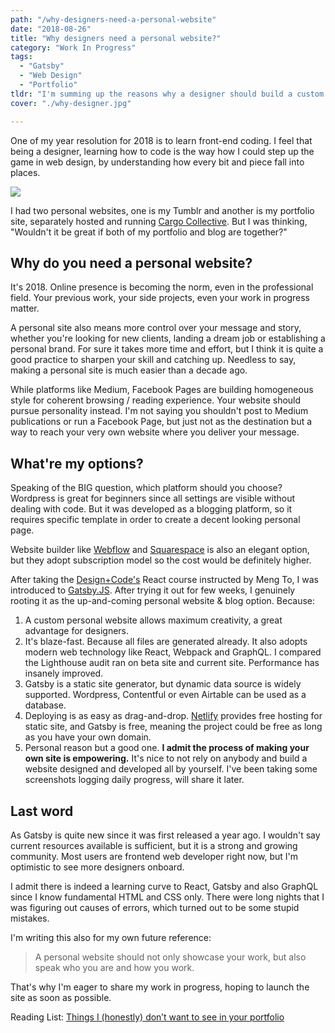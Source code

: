 ```yaml
---
path: "/why-designers-need-a-personal-website"
date: "2018-08-26"
title: "Why designers need a personal website?"
category: "Work In Progress"
tags: 
  - "Gatsby"
  - "Web Design"
  - "Portfolio"
tldr: "I'm summing up the reasons why a designer should build a custom site using Gatsby.JS." 
cover: "./why-designer.jpg"

---
```


One of my year resolution for 2018 is to learn front-end coding. I feel that being a designer, learning how to code is the way how I could step up the game in web design, by understanding how every bit and piece fall into places. 

![](./Framev2.jpg)

I had two personal websites, one is my Tumblr and another is my portfolio site, separately hosted and running [Cargo Collective](https://cargocollective.com/). But I was thinking, "Wouldn't it be great if both of my portfolio and blog are together?"

## Why do you need a personal website?

It's 2018. Online presence is becoming the norm, even in the professional field. Your previous work, your side projects, even your work in progress matter. 

A personal site also means more control over your message and story, whether you're looking for new clients, landing a dream job or establishing a personal brand. For sure it takes more time and effort, but I think it is quite a good practice to sharpen your skill and catching up. Needless to say, making a personal site is much easier than a decade ago. 

While platforms like Medium, Facebook Pages are building homogeneous style for coherent browsing / reading experience. Your website should pursue personality instead. I'm not saying you shouldn't post to Medium publications or run a Facebook Page, but just not as the destination but a way to reach your very own website where you deliver your message. 

## What're my options?

Speaking of the BIG question, which platform should you choose? Wordpress is great for beginners since all settings are visible without dealing with code. But it was developed as a blogging platform, so it requires specific template in order to create a decent looking personal page. 

Website builder like [Webflow](https://webflow.com/?rfsn=1574887.557b84) and [Squarespace](http://squarespace.com/) is also an elegant option, but they adopt subscription model so the cost would be definitely higher.  

After taking the [Design+Code's](http://designcode.io/) React course instructed by Meng To, I was introduced to [Gatsby.JS](https://www.gatsbyjs.org/). After trying it out for few weeks, I genuinely rooting it as the up-and-coming personal website & blog option. Because:

1. A custom personal website allows maximum creativity, a great advantage for designers.
2. It's blaze-fast. Because all files are generated already. It also adopts modern web technology like React, Webpack and GraphQL. I compared the Lighthouse audit ran on beta site and current site. Performance has insanely improved.
3. Gatsby is a static site generator, but dynamic data source is widely supported. Wordpress, Contentful or even Airtable can be used as a database. 
4. Deploying is as easy as drag-and-drop. [Netlify](http://netlify.com/) provides free hosting for static site, and Gatsby is free, meaning the project could be free as long as you have your own domain.
5. Personal reason but a good one. **I admit the process of making your own site is empowering.** It's nice to not rely on anybody and build a website designed and developed all by yourself. I've been taking some screenshots logging daily progress, will share it later.

## Last word

As Gatsby is quite new since it was first released a year ago. I wouldn't say current resources available is sufficient, but it is a strong and growing community. Most users are frontend web developer right now, but I'm optimistic to see more designers onboard.

I admit there is indeed a learning curve to React, Gatsby and also GraphQL since I know fundamental HTML and CSS only. There were long nights that I was figuring out causes of errors, which turned out to be some stupid mistakes. 

I'm writing this also for my own future reference:

> A personal website should not only showcase your work, but also speak who you are and how you work.

That's why I'm eager to share my work in progress, hoping to launch the site as soon as possible. 

Reading List: 
[Things I (honestly) don’t want to see in your portfolio](https://uxdesign.cc/things-i-honestly-dont-want-to-see-in-your-portfolio-3d3497666ca8)